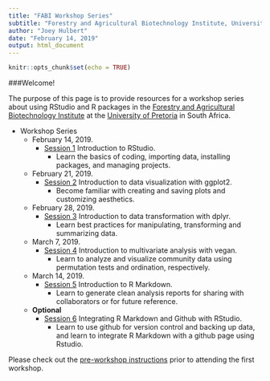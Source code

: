 ```yaml
---
title: "FABI Workshop Series"
subtitle: "Forestry and Agricultural Biotechnology Institute, University of Pretoria"
author: "Joey Hulbert"
date: "February 14, 2019"
output: html_document
---
```


```r
knitr::opts_chunk$set(echo = TRUE)
```

###Welcome! 

The purpose of this page is to provide resources for a workshop series about using RStudio and R packages in the [Forestry and Agricultural Biotechnology Institute](https://fabinet.up.ac.za) at the [University of Pretoria](https://www.up.ac.za/) in South Africa. 

* Workshop Series
    + February 14, 2019. 
        + [Session 1](http://jmhulbert.github.io/r/s1) Introduction to RStudio.
            + Learn the basics of coding, importing data, installing packages, and managing projects.
    + February 21, 2019. 
        + [Session 2](http://jmhulbert.github.io/r/s2) Introduction to data visualization with ggplot2.
            + Become familiar with creating and saving plots and customizing aesthetics. 
    + February 28, 2019. 
        + [Session 3](http://jmhulbert.github.io/r/s3) Introduction to data transformation with dplyr.
            + Learn best practices for manipulating, transforming and summarizing data. 
    + March 7, 2019. 
        + [Session 4](http://jmhulbert.github.io/r/s4) Introduction to multivariate analysis with vegan.
            + Learn to analyze and visualize community data using permutation tests and ordination, respectively. 
    + March 14, 2019. 
        + [Session 5](http://jmhulbert.github.io/r/s5) Introduction to R Markdown.
            + Learn to generate clean analysis reports for sharing with collaborators or for future reference. 
    + **Optional** 
        + [Session 6](http://jmhulbert.github.io/r/s6) Integrating R Markdown and Github with RStudio.
            + Learn to use github for version control and backing up data, and learn to integrate R Markdown with a github page using Rstudio. 
            
Please check out the [pre-workshop instructions](http://jmhulbert.github.io/r/pre) prior to attending the first workshop. 